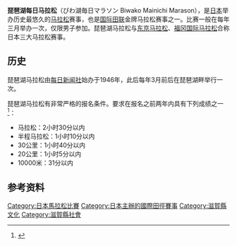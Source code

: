 {{Infobox athletics race
| bgcolour      = 
| image         = 
| imagesize     = 
| caption       = 
| date          = 
| location      = 日本
| type          = 公路
| distance      = 馬拉松
| sponsor       = 
| beneficiary   = 
| est           =1946
| end           =
| record        =
{{ubl
|'''男'''：{{KEN}} Wilson Kipsang Kiprotich 2小時06分13秒 （2011）
}}
| homepage      = http://lakebiwa-marathon.com
}}
'''琵琶湖每日马拉松'''（びわ湖毎日マラソン Biwako Mainichi Marason），是[[日本|日本]]举办历史最悠久的[[马拉松|马拉松]]赛事，也是[[国际田联|国际田联]]金牌马拉松赛事之一。比赛一般在每年三月举办一次，仅限男子参加。琵琶湖马拉松与[[东京马拉松|东京马拉松]]、[[福冈国际马拉松|福冈国际马拉松]]合称日本三大马拉松赛事。

==历史==
琵琶湖马拉松由[[每日新闻社|每日新闻社]]始办于1946年，此后每年3月前后在琵琶湖畔举行一次。

琵琶湖马拉松有非常严格的报名条件。要求在报名之前两年内具有下列成绩之一<ref>{{cite web|url=http://lakebiwa-marathon.com/raceinfo_e.html|title=Lake Biwa Mainichi Marathon|language=en|accessdate=2014-07-04|archive-date=2021-03-02|archive-url=https://web.archive.org/web/20210302020855/http://www.lakebiwa-marathon.com/raceinfo_e.html|dead-url=no}}</ref>：
* 马拉松：2小时30分以内
* 半程马拉松：1小时10分以内
* 30公里：1小时40分以内
* 20公里：1小时5分以内
* 10000米：31分以内

==参考资料==
{{reflist}}

{{日本马拉松比赛}}
{{Authority control}}
[[Category:日本馬拉松比賽|Category:日本馬拉松比賽]]
[[Category:日本主辦的國際田徑賽事|Category:日本主辦的國際田徑賽事]]
[[Category:滋賀縣文化|Category:滋賀縣文化]]
[[Category:滋賀縣社會|Category:滋賀縣社會]]